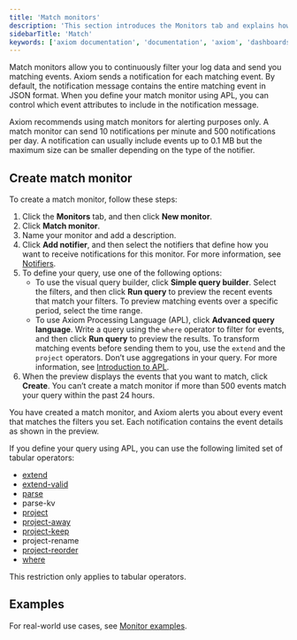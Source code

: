 ```yaml
---
title: 'Match monitors'
description: 'This section introduces the Monitors tab and explains how to create monitors.'
sidebarTitle: 'Match'
keywords: ['axiom documentation', 'documentation', 'axiom', 'dashboards', 'monitors', 'notifiers', 'slack', 'email', 'pagerduty', 'webhook', 'opsgenie', 'discord', 'discord webhook']
---
```


Match monitors allow you to continuously filter your log data and send you matching events. Axiom sends a notification for each matching event. By default, the notification message contains the entire matching event in JSON format. When you define your match monitor using APL, you can control which event attributes to include in the notification message.

Axiom recommends using match monitors for alerting purposes only. A match monitor can send 10 notifications per minute and 500 notifications per day. A notification can usually include events up to 0.1 MB but the maximum size can be smaller depending on the type of the notifier.

## Create match monitor

To create a match monitor, follow these steps:

1. Click the **Monitors** tab, and then click **New monitor**.
1. Click **Match monitor**.
1. Name your monitor and add a description.
1. Click **Add notifier**, and then select the notifiers that define how you want to receive notifications for this monitor. For more information, see [Notifiers](#notifiers).
1. To define your query, use one of the following options:
    - To use the visual query builder, click **Simple query builder**. Select the filters, and then click **Run query** to preview the recent events that match your filters. To preview matching events over a specific period, select the time range.
    - To use Axiom Processing Language (APL), click **Advanced query language**. Write a query using the `where` operator to filter for events, and then click **Run query** to preview the results. To transform matching events before sending them to you, use the `extend` and the `project` operators. Don’t use aggregations in your query. For more information, see [Introduction to APL](/apl/introduction).
1. When the preview displays the events that you want to match, click **Create**. You can’t create a match monitor if more than 500 events match your query within the past 24 hours.

You have created a match monitor, and Axiom alerts you about every event that matches the filters you set. Each notification contains the event details as shown in the preview.

<Info>
If you define your query using APL, you can use the following limited set of tabular operators:

- [extend](/apl/tabular-operators/extend-operator)
- [extend-valid](/apl/tabular-operators/extend-valid-operator)
- [parse](/apl/tabular-operators/parse-operator)
- parse-kv
- [project](/apl/tabular-operators/project-operator)
- [project-away](/apl/tabular-operators/project-away-operator)
- [project-keep](/apl/tabular-operators/project-keep-operator)
- project-rename
- [project-reorder](/apl/tabular-operators/project-reorder-operator)
- [where](/apl/tabular-operators/where-operator)

This restriction only applies to tabular operators.
</Info>

## Examples

For real-world use cases, see [Monitor examples](/monitor-data/monitor-examples).